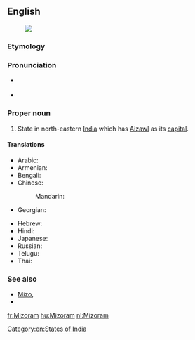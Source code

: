 ==English==
{{wikipedia}}
[[Image:Mizoram in India (disputed hatched).svg|thumb|]]
===Etymology===
{{rfe}}

===Pronunciation=== 
* {{a|UK}} {{IPA|/ˈmɪzəʊram/|/mɪˈzɔːrəm/|lang=en}} 
* {{a|US}} {{IPA|/ˌmɪzəˈræm/|lang=en}}

===Proper noun===
{{en-proper noun}}

# State in north-eastern [[India]] which has [[Aizawl]] as its [[capital]].

====Translations====
{{trans-top|state}}
* Arabic: {{t|ar|ميزورام|m|tr=mizuraam}}
* Armenian: {{t-|hy|Միզորամ|tr=Mizoram}}
* Bengali: {{t|bn|মিজোরাম|sc=Beng}}
* Chinese:
*: Mandarin: {{t|cmn|米佐拉姆邦|tr=Mǐzuǒlāmǔ-bāng|sc=Hani}}
* Georgian: {{t|ka|მიზორამი|sc=Geor|xs=Georgian}}
{{trans-mid}}
* Hebrew: {{t|he|מיזוראם}}
* Hindi: {{t|hi|मिज़ोरम|tr=mizoram|xs=Hindi}}
* Japanese: {{t|ja|ミゾラム|tr=Mizoramu}}
* Russian: {{t|ru|Мизорам|m|tr=Mizorám}}
* Telugu: {{t+|te|మిజోరం}}
* Thai: {{t|th|รัฐมิโซรัม|tr=rát mí-soh-ram}}
{{trans-bottom}}

===See also===
* [[Mizo]], {{pedia|Mizo language}}
* {{list|en|states of India}}

[[Category:en:States of India]]

[[fr:Mizoram]]
[[hu:Mizoram]]
[[nl:Mizoram]]